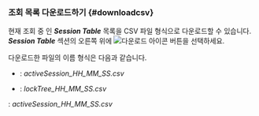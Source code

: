 ### 조회 목록 다운로드하기 {#downloadcsv}

현재 조회 중 인 ***Session Table*** 목록을 CSV 파일 형식으로 다운로드할 수 있습니다. ***Session Table*** 섹션의 오른쪽 위에 ![다운로드 아이콘](/img/ico-download.svg) 버튼을 선택하세요.

다운로드한 파일의 이름 형식은 다음과 같습니다.

<InDoc product="postgresql,mysql,mongodb,altibase,oracle,oracle-pro,mssql">

* <Cmdname sid="active_sessions" className="uitext" />: <em>activeSession_HH_MM_SS.csv</em>

* <Cmdname sid="lock_tree" className="uitext" />: <em>lockTree_HH_MM_SS.csv</em>

</InDoc>

<InDoc product="redis,cubrid,mongodb">

<Cmdname sid="active_sessions" className="uitext" />: <em>activeSession_HH_MM_SS.csv</em>

</InDoc>